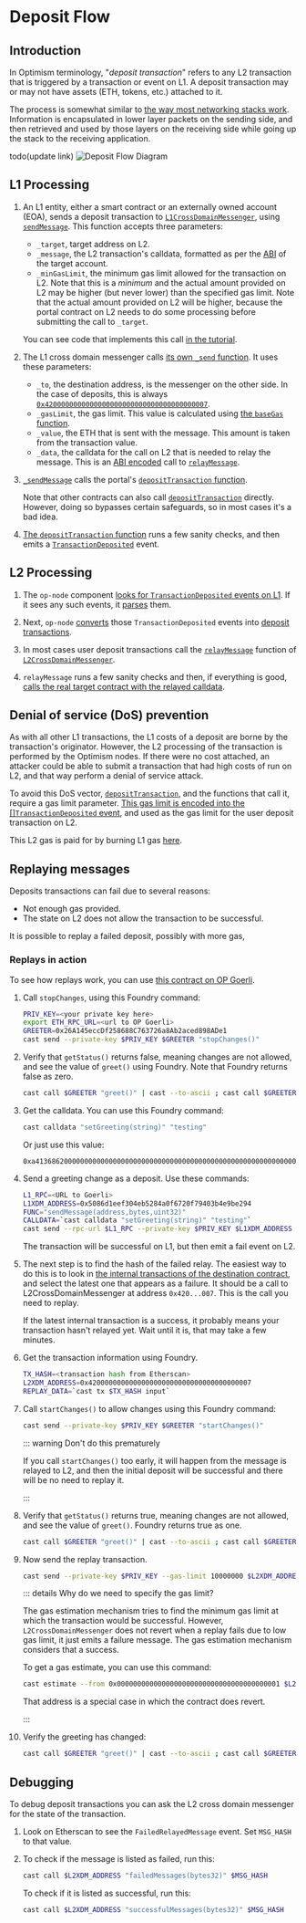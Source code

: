 
# Deposit Flow

## Introduction

In Optimism terminology, "*deposit transaction*" refers to any L2 transaction that is triggered by a transaction or event on L1.
A deposit transaction may or may not have assets (ETH, tokens, etc.) attached to it.

The process is somewhat similar to [the way most networking stacks work](https://en.wikipedia.org/wiki/Encapsulation_(networking)).
Information is encapsulated in lower layer packets on the sending side, and then retrieved and used by those layers on the receiving side while going up the stack to the receiving application.

todo(update link)
![Deposit Flow Diagram](public/img/op-stack/protocol/deposit-flow.svg)


## L1 Processing

1. An L1 entity, either a smart contract or an externally owned account (EOA), sends a deposit transaction to [`L1CrossDomainMessenger`](https://github.com/ethereum-optimism/optimism/blob/62c7f3b05a70027b30054d4c8974f44000606fb7/packages/contracts-bedrock/contracts/L1/L1CrossDomainMessenger.sol), using [`sendMessage`](https://github.com/ethereum-optimism/optimism/blob/62c7f3b05a70027b30054d4c8974f44000606fb7/packages/contracts-bedrock/contracts/universal/CrossDomainMessenger.sol#L249-L289). 
  This function accepts three parameters:

   - `_target`, target address on L2.
   - `_message`, the L2 transaction's calldata, formatted as per the [ABI](https://docs.soliditylang.org/en/v0.8.19/abi-spec.html) of the target account.
   - `_minGasLimit`, the minimum gas limit allowed for the transaction on L2. Note that this is a *minimum* and the actual amount provided on L2 may be higher (but never lower) than the specified gas limit.
     Note that the actual amount provided on L2 will be higher, because the portal contract on L2 needs to do some processing before submitting the call to `_target`.

   You can see code that implements this call [in the tutorial](https://github.com/ethereum-optimism/optimism-tutorial/blob/main/cross-dom-comm/hardhat/contracts/FromL1_ControlL2Greeter.sol#L16).

1. The L1 cross domain messenger calls [its own `_send` function](https://github.com/ethereum-optimism/optimism/blob/62c7f3b05a70027b30054d4c8974f44000606fb7/packages/contracts-bedrock/contracts/L1/L1CrossDomainMessenger.sol#L42-L52).
   It uses these parameters:

   - `_to`, the destination address, is the messenger on the other side. 
     In the case of deposits, this is always [`0x4200000000000000000000000000000000000007`](https://goerli-optimism.etherscan.io/address/0x4200000000000000000000000000000000000007).
   - `_gasLimit`, the gas limit. 
     This value is calculated using [the `baseGas` function](https://github.com/ethereum-optimism/optimism/blob/62c7f3b05a70027b30054d4c8974f44000606fb7/packages/contracts-bedrock/contracts/universal/CrossDomainMessenger.sol#L442-L471).
   - `_value`, the ETH that is sent with the message.
     This amount is taken from the transaction value.
   - `_data`, the calldata for the call on L2 that is needed to relay the message.
     This is an [ABI encoded](https://docs.soliditylang.org/en/v0.8.19/abi-spec.html) call to [`relayMessage`](https://github.com/ethereum-optimism/optimism/blob/62c7f3b05a70027b30054d4c8974f44000606fb7/packages/contracts-bedrock/contracts/universal/CrossDomainMessenger.sol#L291-L413).

1. [`_sendMessage`](https://github.com/ethereum-optimism/optimism/blob/62c7f3b05a70027b30054d4c8974f44000606fb7/packages/contracts-bedrock/contracts/L1/L1CrossDomainMessenger.sol#L42-L52) calls the portal's [`depositTransaction` function](https://github.com/ethereum-optimism/optimism/blob/62c7f3b05a70027b30054d4c8974f44000606fb7/packages/contracts-bedrock/contracts/L1/OptimismPortal.sol#L422-L483).

   Note that other contracts can also call [`depositTransaction`](https://github.com/ethereum-optimism/optimism/blob/62c7f3b05a70027b30054d4c8974f44000606fb7/packages/contracts-bedrock/contracts/L1/OptimismPortal.sol#L422-L483) directly. 
   However, doing so bypasses certain safeguards, so in most cases it's a bad idea.

1. [The `depositTransaction` function](https://github.com/ethereum-optimism/optimism/blob/62c7f3b05a70027b30054d4c8974f44000606fb7/packages/contracts-bedrock/contracts/L1/OptimismPortal.sol#L422-L483) runs a few sanity checks, and then emits a [`TransactionDeposited`](https://github.com/ethereum-optimism/optimism/blob/62c7f3b05a70027b30054d4c8974f44000606fb7/packages/contracts-bedrock/contracts/L1/OptimismPortal.sol#L85-L99) event. 


## L2 Processing

1. The `op-node` component [looks for `TransactionDeposited` events on L1](https://github.com/ethereum-optimism/optimism/blob/62c7f3b05a70027b30054d4c8974f44000606fb7/op-node/rollup/derive/deposits.go#L13-L33).
   If it sees any such events, it [parses](https://github.com/ethereum-optimism/optimism/blob/62c7f3b05a70027b30054d4c8974f44000606fb7/op-node/rollup/derive/deposit_log.go) them.

1. Next, `op-node` [converts](https://github.com/ethereum-optimism/optimism/blob/62c7f3b05a70027b30054d4c8974f44000606fb7/op-node/rollup/derive/deposits.go#L35-L51) those `TransactionDeposited` events into [deposit transactions](https://github.com/ethereum-optimism/optimism/blob/62c7f3b05a70027b30054d4c8974f44000606fb7/specs/deposits.md#user-deposited-transactions).

1. In most cases user deposit transactions call the [`relayMessage`](https://github.com/ethereum-optimism/optimism/blob/62c7f3b05a70027b30054d4c8974f44000606fb7/packages/contracts-bedrock/contracts/universal/CrossDomainMessenger.sol#L291-L413) function of [`L2CrossDomainMessenger`](https://github.com/ethereum-optimism/optimism/blob/62c7f3b05a70027b30054d4c8974f44000606fb7/packages/contracts-bedrock/contracts/universal/CrossDomainMessenger.sol).

1. `relayMessage` runs a few sanity checks and then, if everything is good, [calls the real target contract with the relayed calldata](https://github.com/ethereum-optimism/optimism/blob/62c7f3b05a70027b30054d4c8974f44000606fb7/packages/contracts-bedrock/contracts/universal/CrossDomainMessenger.sol#L394).

## Denial of service (DoS) prevention

As with all other L1 transactions, the L1 costs of a deposit are borne by the transaction's originator.
However, the L2 processing of the transaction is performed by the Optimism nodes.
If there were no cost attached, an attacker could be able to submit a transaction that had high costs of run on L2, and that way perform a denial of service attack.

To avoid this DoS vector, [`depositTransaction`](https://github.com/ethereum-optimism/optimism/blob/62c7f3b05a70027b30054d4c8974f44000606fb7/packages/contracts-bedrock/contracts/L1/OptimismPortal.sol#L422-L483), and the functions that call it, require a gas limit parameter.
[This gas limit is encoded into the []`TransactionDeposited` event](https://github.com/ethereum-optimism/optimism/blob/62c7f3b05a70027b30054d4c8974f44000606fb7/packages/contracts-bedrock/contracts/L1/OptimismPortal.sol#L469-L477), and used as the gas limit for the user deposit transaction on L2.

This L2 gas is paid for by burning L1 gas [here](https://github.com/ethereum-optimism/optimism/blob/62c7f3b05a70027b30054d4c8974f44000606fb7/packages/contracts-bedrock/contracts/L1/ResourceMetering.sol#L162). 


## Replaying messages

Deposits transactions can fail due to several reasons:

- Not enough gas provided.
- The state on L2 does not allow the transaction to be successful.

It is possible to replay a failed deposit, possibly with more gas, 


### Replays in action

To see how replays work, you can use [this contract on OP Goerli](https://goerli-optimism.etherscan.io/address/0x26A145eccDf258688C763726a8Ab2aced898ADe1#code). 

1. Call `stopChanges`, using this Foundry command:

   ```sh
   PRIV_KEY=<your private key here>
   export ETH_RPC_URL=<url to OP Goerli>
   GREETER=0x26A145eccDf258688C763726a8Ab2aced898ADe1
   cast send --private-key $PRIV_KEY $GREETER "stopChanges()"
   ```

1. Verify that `getStatus()` returns false, meaning changes are not allowed, and see the value of `greet()` using Foundry.
   Note that Foundry returns false as zero.

   ```sh
   cast call $GREETER "greet()" | cast --to-ascii ; cast call $GREETER "getStatus()"
   ```

1. Get the calldata.
   You can use this Foundry command:

   ```sh
   cast calldata "setGreeting(string)" "testing"
   ```

   Or just use this value: 
   
   ```
   0xa41368620000000000000000000000000000000000000000000000000000000000000020000000000000000000000000000000000000000000000000000000000000000774657374696e6700000000000000000000000000000000000000000000000000
   ```

1. Send a greeting change as a deposit.
   Use these commands:

   ```sh
   L1_RPC=<URL to Goerli>
   L1XDM_ADDRESS=0x5086d1eef304eb5284a0f6720f79403b4e9be294
   FUNC="sendMessage(address,bytes,uint32)"
   CALLDATA=`cast calldata "setGreeting(string)" "testing"`
   cast send --rpc-url $L1_RPC --private-key $PRIV_KEY $L1XDM_ADDRESS $FUNC $GREETER $CALLDATA 10000000
   ```

   The transaction will be successful on L1, but then emit a fail event on L2.

1. The next step is to find the hash of the failed relay.
   The easiest way to do this is to look in [the internal transactions of the destination contract](https://goerli-optimism.etherscan.io/address/0x26A145eccDf258688C763726a8Ab2aced898ADe1#internaltx), and select the latest one that appears as a failure.
   It should be a call to L2CrossDomainMessenger at address `0x420...007`. This is the call you need to replay.

   If the latest internal transaction is a success, it probably means your transaction hasn't relayed yet. Wait until it is, that may take a few minutes.

1. Get the transaction information using Foundry.

   ```sh
   TX_HASH=<transaction hash from Etherscan>
   L2XDM_ADDRESS=0x4200000000000000000000000000000000000007
   REPLAY_DATA=`cast tx $TX_HASH input`
   ```

1. Call `startChanges()` to allow changes using this Foundry command:

   ```sh
   cast send --private-key $PRIV_KEY $GREETER "startChanges()"
   ```

   ::: warning Don't do this prematurely

   If you call `startChanges()` too early, it will happen from the message is relayed to L2, and then the initial deposit will be successful and there will be no need to replay it.

   :::

1. Verify that `getStatus()` returns true, meaning changes are not allowed, and see the value of `greet()`. 
   Foundry returns true as one.

   ```sh
   cast call $GREETER "greet()" | cast --to-ascii ; cast call $GREETER "getStatus()"
   ```

1. Now send the replay transaction.

   ```sh   
   cast send --private-key $PRIV_KEY --gas-limit 10000000 $L2XDM_ADDRESS $REPLAY_DATA 
   ```

   ::: details Why do we need to specify the gas limit?
   
   The gas estimation mechanism tries to find the minimum gas limit at which the transaction would be successful. 
   However, `L2CrossDomainMessenger` does not revert when a replay fails due to low gas limit, it just emits a failure message. 
   The gas estimation mechanism considers that a success.

   To get a gas estimate, you can use this command:

   ```sh
   cast estimate --from 0x0000000000000000000000000000000000000001 $L2XDM_ADDRESS $REPLAY_DATA
   ```

   That address is a special case in which the contract does revert.

   :::

1. Verify the greeting has changed:

   ```sh
   cast call $GREETER "greet()" | cast --to-ascii ; cast call $GREETER "getStatus()"
   ```

## Debugging

   To debug deposit transactions you can ask the L2 cross domain messenger for the state of the transaction. 
    
   1. Look on Etherscan to see the `FailedRelayedMessage` event. 
      Set `MSG_HASH` to that value.

   1. To check if the message is listed as failed, run this:

      ```sh
      cast call $L2XDM_ADDRESS "failedMessages(bytes32)" $MSG_HASH
      ```

      To check if it is listed as successful, run this:

      ```sh
      cast call $L2XDM_ADDRESS "successfulMessages(bytes32)" $MSG_HASH
      ```

